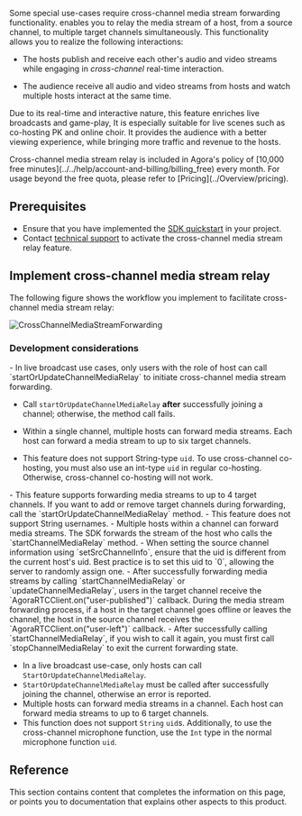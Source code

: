 
Some special use-cases require cross-channel media stream forwarding functionality. <Vpd k="SDK" /> enables you to relay the media stream of a host, from a source channel, to multiple target channels simultaneously. This functionality allows you to realize the following interactions:

- The hosts publish and receive each other's audio and video streams while engaging in *cross-channel* real-time interaction.

- The audience receive all audio and video streams from hosts and watch multiple hosts interact at the same time.

Due to its real-time and interactive nature, this feature enriches live broadcasts and game-play, It is especially suitable for live scenes such as co-hosting PK and online choir. It provides the audience with a better viewing experience, while bringing more traffic and revenue to the hosts.

<PlatformWrapper platform="android, ios, macos, web, windows, unity, react-native, electron, flutter">

<Admonition type="info" title="Information">
Cross-channel media stream relay is included in Agora's policy of [10,000 free minutes](../../help/account-and-billing/billing_free) every month. For usage beyond the free quota, please refer to [Pricing](../Overview/pricing).
</Admonition>

## Prerequisites
- Ensure that you have implemented the [SDK quickstart](../get-started/get-started-sdk) in your project. 
- Contact [technical support](https://agora-ticket.agora.io/) to activate the cross-channel media stream relay feature.

## Implement cross-channel media stream relay
<PlatformWrapper notAllowed="web">
The following figure shows the workflow you implement to facilitate cross-channel media stream relay:

![CrossChannelMediaStreamForwarding](/images/video-sdk/cross-channel-forwarding.svg)

</PlatformWrapper>

<ProjectImplement/>

### Development considerations
<PlatformWrapper notAllowed="[web, unity]">
- In live broadcast use cases, only users with the role of host can call `startOrUpdateChannelMediaRelay` to initiate cross-channel media stream forwarding.

- Call `startOrUpdateChannelMediaRelay` **after** successfully joining a channel; otherwise, the method call fails.

- Within a single channel, multiple hosts can forward media streams. Each host can forward a media stream to up to six target channels.

- This feature does not support String-type `uid`. To use cross-channel co-hosting, you must also use an int-type `uid` in regular co-hosting. Otherwise, cross-channel co-hosting will not work.
</PlatformWrapper>
<PlatformWrapper platform="web">
- This feature supports forwarding media streams to up to 4 target channels. If you want to add or remove target channels during forwarding, call the `startOrUpdateChannelMediaRelay` method.
- This feature does not support String usernames.
- Multiple hosts within a channel can forward media streams. The SDK forwards the stream of the host who calls the `startChannelMediaRelay` method.
- When setting the source channel information using `setSrcChannelInfo`, ensure that the uid is different from the current host's uid. Best practice is to set this uid to `0`, allowing the server to randomly assign one.
- After successfully forwarding media streams by calling `startChannelMediaRelay` or `updateChannelMediaRelay`, users in the target channel receive the `AgoraRTCClient.on("user-published")` callback. During the media stream forwarding process, if a host in the target channel goes offline or leaves the channel, the host in the source channel receives the `AgoraRTCClient.on("user-left")` callback.
- After successfully calling `startChannelMediaRelay`, if you wish to call it again, you must first call `stopChannelMediaRelay` to exit the current forwarding state.
</PlatformWrapper>
<PlatformWrapper platform="unity">

- In a live broadcast use-case, only hosts can call `StartOrUpdateChannelMediaRelay`.
- `StartOrUpdateChannelMediaRelay` must be called after successfully joining the channel, otherwise an error is reported.
-  Multiple hosts can forward media streams in a channel. Each host can forward media streams to up to 6 target channels.
- This function does not support `String` `uid`s. Additionally, to use the cross-channel microphone function, use the `Int` type in the normal microphone function `uid`. 
</PlatformWrapper>

## Reference
This section contains content that completes the information on this page, or points you to documentation that explains other aspects to this product.

<Reference/>

</PlatformWrapper>
<PlatformWrapper notAllowed="android, ios, macos, web, windows, unity, react-native, electron, flutter">
<NotAvailable />
</PlatformWrapper>
